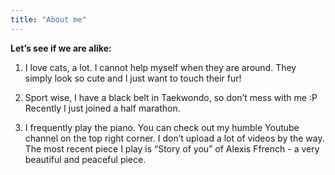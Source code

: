 ```yaml
---
title: "About me"
---
```



<b> Let's see if we are alike: </b>

1. I love cats, a lot. I cannot help myself when they are around. They simply look so cute and I just want to touch their fur! 

2. Sport wise, I have a black belt in Taekwondo, so don't mess with me :P Recently I just joined a half marathon. 

3. I frequently play the piano. You can check out my humble Youtube channel on the top right corner. I don't upload a lot of videos by the way. The most recent piece I play is "Story of you" of Alexis Ffrench - a very beautiful and peaceful piece.


